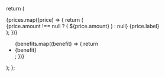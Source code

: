   return (
    <Card title={title}>
      <div class="flex items-end mb-6 gap-4">
        {prices.map((price) => {
          return (
            <div>
              {price.amount !== null ? (
                <span class="text-2xl text-primary">${price.amount}</span>
              ) : null}
              {price.label}
            </div>
          );
        })}
      </div>
      <ul class="flex flex-col space-y-2">
        {benefits.map((benefit) => {
          return <li>{benefit}</li>;
        })}
      </ul>
    </Card>
  );
};
